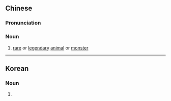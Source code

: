 {{also|怪獣|怪兽}}
==Chinese==
{{zh-forms|s=怪兽}}

===Pronunciation===
{{zh-pron
|m=guàishòu
|c=gwaai3 sau3
|mn=koài-siù
|cat=n
}}

===Noun===
{{zh-noun}}

# [[rare]] or [[legendary]] [[animal]] or [[monster]]

----

==Korean==
{{ko-hanjatab}}

===Noun===
{{ko-noun|hj|hangeul=괴수}}

# {{hanja form of|괴수|[[monster]], look like a [[fierce]] animal}}